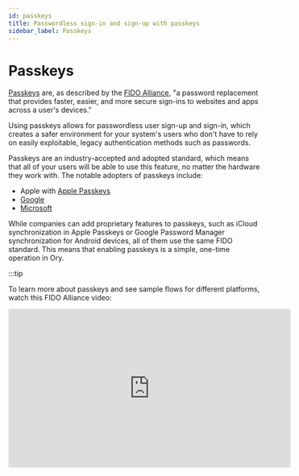 ```yaml
---
id: passkeys
title: Passwordless sign-in and sign-up with passkeys
sidebar_label: Passkeys
---
```


# Passkeys

[Passkeys](https://fidoalliance.org/passkeys/) are, as described by the [FIDO Alliance](https://fidoalliance.org/), "a password
replacement that provides faster, easier, and more secure sign-ins to websites and apps across a user's devices."

Using passkeys allows for passwordless user sign-up and sign-in, which creates a safer environment for your system's users who
don't have to rely on easily exploitable, legacy authentication methods such as passwords.

Passkeys are an industry-accepted and adopted standard, which means that all of your users will be able to use this feature, no
matter the hardware they work with. The notable adopters of passkeys include:

- Apple with [Apple Passkeys](https://support.apple.com/en-us/HT213305)
- [Google](https://developers.google.com/identity/passkeys/supported-environments)
- [Microsoft](https://www.microsoft.com/en-us/security/blog/2022/05/05/this-world-password-day-consider-ditching-passwords-altogether/)

While companies can add proprietary features to passkeys, such as iCloud synchronization in Apple Passkeys or Google Password
Manager synchronization for Android devices, all of them use the same FIDO standard. This means that enabling passkeys is a
simple, one-time operation in Ory.

:::tip

To learn more about passkeys and see sample flows for different platforms, watch this FIDO Alliance video:

<iframe width="560" height="315" src="https://www.youtube.com/embed/SWocv4BhCNg" frameBorder="0" allowFullScreen />

:::

## Choose passkey strategy

Ory Network implements a dedicated passkey strategy that improves the ergonomics over using the webauthn strategy for first-factor
login. Here is a comparison of the two approaches:

|                                                                                                                            | Webauthn passwordless login | Passkey strategy |
| -------------------------------------------------------------------------------------------------------------------------- | --------------------------- | ---------------- |
| **Discoverable credentials:** The browser automatically discovers which credentials the user has stored for the site.      | ❌                          | ✔︎              |
| **Conditional UI:** The browser attaches an autofill dropdown to the email field that allows the user to select a passkey. | ❌                          | ✔︎              |
| **Backwards compatibility:** Works for users that have a passkey configured with the WebAuthN strategy.                    | ✔︎                         | ❌               |

## Passkeys with the dedicated passkey strategy

### Configuration

By default, the passkey strategy is disabled. Go to <ConsoleLink route="project.passwordless" /> and toggle the switch for
**Enable Passkey authentication** to enable it.

```mdx-code-block
<BrowserWindow url="https://console.ory.sh/projects/current/passwordless">

![Passkey in Console](../_static/passkeys/console.png)

</BrowserWindow>
```

Alternatively, use the Ory CLI to enable the passkey strategy:

```mdx-code-block
import CodeBlock from '@theme/CodeBlock'
import Tabs from '@theme/Tabs';
import TabItem from '@theme/TabItem';

<Tabs>
  <TabItem value="cli" label="Ory CLI">
    <CodeBlock language="shell">{`ory patch identity-config <your-project-id> \\
  --add '/selfservice/methods/passkey/enabled=true' \\
  --add '/selfservice/methods/passkey/config/rp/display_name="My Display Name"'
`}
    </CodeBlock>
  </TabItem>
  <TabItem value="full" label="Full Config" default>
    <CodeBlock language="yaml" title="config.yml">{`selfservice:
  methods:
    passkey:
      enabled: true
      config:
        display_name: "My Display Name"`}</CodeBlock>
  </TabItem>
</Tabs>
```

### Identity schema

If you want to use a custom identity schema, you must define which field of the identity schema is the display name for the
passkey. If you do not define the `passkey.display_name` field, the `webauthn.identifier` will be used as a fallback. If neither
is defined, the passkey strategy will not work.

```json5 title="identity.schema.json" {16-18}
{
  $schema: "http://json-schema.org/draft-07/schema#",
  type: "object",
  properties: {
    traits: {
      type: "object",
      properties: {
        email: {
          type: "string",
          format: "email",
          title: "Your E-Mail",
          minLength: 3,
          "ory.sh/kratos": {
            credentials: {
              // ...
              passkey: {
                display_name: true,
              },
            },
            // ...
          },
        },
        // ...
      },
      // ...
    },
  },
}
```

## Passkeys with the WebAuthN strategy

### Configuration

To allow using passkeys, enable passwordless login. To do that in the Ory Network, go to
<ConsoleLink route="project.passwordless" /> and toggle the switch to enable the feature.

```mdx-code-block
import BrowserWindow from "@site/src/theme/BrowserWindow"

<BrowserWindow url="https://console.ory.sh/">

![Enabling passwordless login allows to use passkeys](../_static/webauthn/1.png)

</BrowserWindow>
```

### Example

This is a macOS Safari prompt the browser shows when users try to sign in using the passwordless method. The first option allows
to use a passkey associated with this account that's stored in the iCloud Keychain of the user that's signed in to iCloud on this
device.

The second option allows delegating user authentication to a camera-equipped device. Upon successful authentication, a matching
passkey found on the device will be used to sign in.

```mdx-code-block
<BrowserWindow url="https://playground.projects.oryapis.com/ui">

![Apple Passkeys in Safari](../_static/webauthn/2.png)

</BrowserWindow>
```
